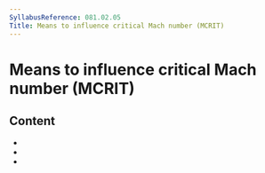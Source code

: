 ```yaml
---
SyllabusReference: 081.02.05
Title: Means to influence critical Mach number (MCRIT)
---
```


# Means to influence critical Mach number (MCRIT)

## Content

- <Link href="081.02.05.01" />
- <Link href="081.02.05.02" />
- <Link href="081.02.05.03" />
